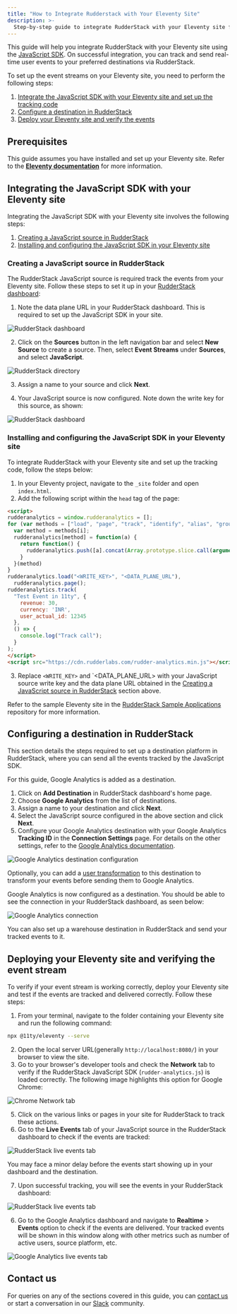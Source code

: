 ```yaml
---
title: "How to Integrate Rudderstack with Your Eleventy Site"
description: >-
  Step-by-step guide to integrate RudderStack with your Eleventy site for event tracking.
---
```


This guide will help you integrate RudderStack with your Eleventy site using the [JavaScript SDK](https://rudderstack.com/docs/stream-sources/rudderstack-sdk-integration-guides/rudderstack-javascript-sdk/). On successful integration, you can track and send real-time user events to your preferred destinations via RudderStack.

To set up the event streams on your Eleventy site, you need to perform the following steps:

1. [Integrate the JavaScript SDK with your Eleventy site and set up the tracking code](#integrating-the-javascript-sdk-with-your-eleventy-site)
2. [Configure a destination in RudderStack](#configuring-a-destination-in-rudderstack)
3. [Deploy your Eleventy site and verify the events](#deploying-your-eleventy-site-and-verifying-the-event-stream)

## Prerequisites

This guide assumes you have installed and set up your Eleventy site. Refer to the [**Eleventy documentation**](https://www.11ty.dev/docs/getting-started/) for more information.

## Integrating the JavaScript SDK with your Eleventy site

Integrating the JavaScript SDK with your Eleventy site involves the following steps:

1. [Creating a JavaScript source in RudderStack](#creating-a-javascript-source-in-rudderstack) 
2. [Installing and configuring the JavaScript SDK in your Eleventy site](#installing-and-configuring-the-javascript-sdk-in-your-eleventy-site)

### Creating a JavaScript source in RudderStack

The RudderStack JavaScript source is required track the events from your Eleventy site. Follow these steps to set it up in your [RudderStack dashboard](https://app.rudderstack.com/):

1. Note the data plane URL in your RudderStack dashboard. This is required to set up the JavaScript SDK in your site.

<img src="../../../assets/user-guides/rudderstack-dashboard.png" alt="RudderStack dashboard" />

2. Click on the **Sources** button in the left navigation bar and select **New Source** to create a source. Then, select **Event Streams** under **Sources**, and select **JavaScript**.

<img src="../../../assets/user-guides/rudderstack-directory.png" alt="RudderStack directory" />

3. Assign a name to your source and click **Next**.

4. Your JavaScript source is now configured. Note down the write key for this source, as shown:

<img src="../../../assets/user-guides/javascript-writekey.png" alt="RudderStack dashboard" />

### Installing and configuring the JavaScript SDK in your Eleventy site

To integrate RudderStack with your Eleventy site and set up the tracking code, follow the steps below:

1. In your Eleventy project, navigate to the `_site` folder and open `index.html`.
2. Add the following script within the `head` tag of the page:

```html
<script>
rudderanalytics = window.rudderanalytics = [];
for (var methods = ["load", "page", "track", "identify", "alias", "group", "ready", "reset", "getAnonymousId", "setAnonymousId"], i = 0; i < methods.length; i++) {
  var method = methods[i];
  rudderanalytics[method] = function(a) {
    return function() {
      rudderanalytics.push([a].concat(Array.prototype.slice.call(arguments)))
    }
  }(method)
}
rudderanalytics.load("<WRITE_KEY>", "<DATA_PLANE_URL"),
  rudderanalytics.page();
rudderanalytics.track(
  "Test Event in 11ty", {
    revenue: 30,
    currency: 'INR',
    user_actual_id: 12345
  },
  () => {
    console.log("Track call");
  }
);
</script>
<script src="https://cdn.rudderlabs.com/rudder-analytics.min.js"></script>
```

3. Replace `<WRITE_KEY>` and `<DATA_PLANE_URL> with your JavaScript source write key and the data plane URL obtained in the [Creating a JavaScript source in RudderStack](#creating-a-javascript-source-in-rudderstack) section above.

<div class="infoBlock">

Refer to the sample Eleventy site in the <a href="https://github.com/rudderlabs/rudder-samples">RudderStack Sample Applications</a> repository for more information.
</div>

## Configuring a destination in RudderStack

This section details the steps required to set up a destination platform in RudderStack, where you can send all the events tracked by the JavaScript SDK.

<div class="infoBlock">

For this guide, Google Analytics is added as a destination.
</div>

1. Click on **Add Destination** in RudderStack dashboard's home page.
2. Choose **Google Analytics** from the list of destinations.
3. Assign a name to your destination and click **Next**.
4. Select the JavaScript source configured in the above section and click **Next**.
5. Configure your Google Analytics destination with your Google Analytics **Tracking ID** in the **Connection Settings** page. For details on the other settings, refer to the [Google Analytics documentation](https://www.rudderstack.com/docs/destinations/analytics/google-analytics-ga/).

<img src="../../../assets/user-guides/ga-settings.png" alt="Google Analytics destination configuration" />

<div class="infoBlock">

Optionally, you can add a <a href="https://rudderstack.com/docs/transformations/">user transformation</a> to this destination to transform your events before sending them to Google Analytics. 
</div>

Google Analytics is now configured as a destination. You should be able to see the connection in your RudderStack dashboard, as seen below:

<img src="../../../assets/user-guides/rudderstack-ga-connection.png" alt="Google Analytics connection" />

<div class="successBlock">

You can also set up a warehouse destination in RudderStack and send your tracked events to it.
</div>

## Deploying your Eleventy site and verifying the event stream

To verify if your event stream is working correctly, deploy your Eleventy site and test if the events are tracked and delivered correctly. Follow these steps:

1. From your terminal, navigate to the folder containing your Eleventy site and run the following command:

```bash
npx @11ty/eleventy --serve
```

2. Open the local server URL(generally `http://localhost:8080/`) in your browser to view the site.
4. Go to your browser's developer tools and check the **Network** tab to verify if the RudderStack JavaScript SDK (`rudder-analytics.js`) is loaded correctly.  The following image highlights this option for Google Chrome:

<img src="../../../assets/user-guides/browser-network-tab.png" alt="Chrome Network tab" />

5. Click on the various links or pages in your site for RudderStack to track these actions.
6. Go to the **Live Events** tab of your JavaScript source in the RudderStack dashboard to check if the events are tracked:

<img src="../../../assets/user-guides/live-events.png" alt="RudderStack live events tab" />

<div class="infoBlock">

You may face a minor delay before the events start showing up in your dashboard and the destination.
</div>

7. Upon successful tracking, you will see the events in your RudderStack dashboard:

<img src="../../../assets/user-guides/successful-live-events.png" alt="RudderStack live events tab" />

6. Go to the Google Analytics dashboard and navigate to **Realtime** > **Events** option to check if the events are delivered. Your tracked events will be shown in this window along with other metrics such as number of active users, source platform, etc.

<img src="../../../assets/user-guides/ga-live-events.png" alt="Google Analytics live events tab" />

## Contact us

For queries on any of the sections covered in this guide, you can [contact us](mailto:%20docs@rudderstack.com) or start a conversation in our [Slack](https://rudderstack.com/join-rudderstack-slack-community) community.